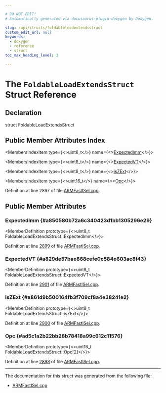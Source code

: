 ```yaml
---

# DO NOT EDIT!
# Automatically generated via docusaurus-plugin-doxygen by Doxygen.

slug: /api/structs/foldableloadextendsstruct
custom_edit_url: null
keywords:
  - doxygen
  - reference
  - struct
toc_max_heading_level: 3

---
```





# The `FoldableLoadExtendsStruct` Struct Reference

<DoxygenPage pluginConfig={pluginConfig}>



## Declaration

<CodeBlock>struct FoldableLoadExtendsStruct</CodeBlock>

## Public Member Attributes Index

<MembersIndex>

<MembersIndexItem
  type={<>uint8&#95;t</>}
  name={<><a href="#a850580b72a6c340423d1bb1305296e29">ExpectedImm</a></>}>
</MembersIndexItem>

<MembersIndexItem
  type={<>uint8&#95;t</>}
  name={<><a href="#a829de57bae868cefe0c584e603ac8f43">ExpectedVT</a></>}>
</MembersIndexItem>

<MembersIndexItem
  type={<>uint8&#95;t</>}
  name={<><a href="#a861d9b500164fb3f709cf8a4e38241e2">isZExt</a></>}>
</MembersIndexItem>

<MembersIndexItem
  type={<>uint16&#95;t</>}
  name={<><a href="#ad5c1a2b22bb28b78418a99c612c11576">Opc</a></>}>
</MembersIndexItem>

</MembersIndex>


Definition at line 2897 of file <a href="/docs/api/files/lib/lib/target/lib/target/arm/armfastisel-cpp">ARMFastISel.cpp</a>.

<SectionDefinition>

## Public Member Attributes

### ExpectedImm {#a850580b72a6c340423d1bb1305296e29}

<MemberDefinition
  prototype={<>uint8&#95;t FoldableLoadExtendsStruct::ExpectedImm</>}>

Definition at line <a href="/docs/api/files/lib/lib/target/lib/target/arm/armfastisel-cpp/#l02899">2899</a> of file <a href="/docs/api/files/lib/lib/target/lib/target/arm/armfastisel-cpp">ARMFastISel.cpp</a>.
</MemberDefinition>

### ExpectedVT {#a829de57bae868cefe0c584e603ac8f43}

<MemberDefinition
  prototype={<>uint8&#95;t FoldableLoadExtendsStruct::ExpectedVT</>}>

Definition at line <a href="/docs/api/files/lib/lib/target/lib/target/arm/armfastisel-cpp/#l02901">2901</a> of file <a href="/docs/api/files/lib/lib/target/lib/target/arm/armfastisel-cpp">ARMFastISel.cpp</a>.
</MemberDefinition>

### isZExt {#a861d9b500164fb3f709cf8a4e38241e2}

<MemberDefinition
  prototype={<>uint8&#95;t FoldableLoadExtendsStruct::isZExt</>}>

Definition at line <a href="/docs/api/files/lib/lib/target/lib/target/arm/armfastisel-cpp/#l02900">2900</a> of file <a href="/docs/api/files/lib/lib/target/lib/target/arm/armfastisel-cpp">ARMFastISel.cpp</a>.
</MemberDefinition>

### Opc {#ad5c1a2b22bb28b78418a99c612c11576}

<MemberDefinition
  prototype={<>uint16&#95;t FoldableLoadExtendsStruct::Opc&#91;2&#93;</>}>

Definition at line <a href="/docs/api/files/lib/lib/target/lib/target/arm/armfastisel-cpp/#l02898">2898</a> of file <a href="/docs/api/files/lib/lib/target/lib/target/arm/armfastisel-cpp">ARMFastISel.cpp</a>.
</MemberDefinition>

</SectionDefinition>

<hr/>

The documentation for this struct was generated from the following file:

<ul>
<li><a href="/docs/api/files/lib/lib/target/lib/target/arm/armfastisel-cpp">ARMFastISel.cpp</a></li>
</ul>

</DoxygenPage>
